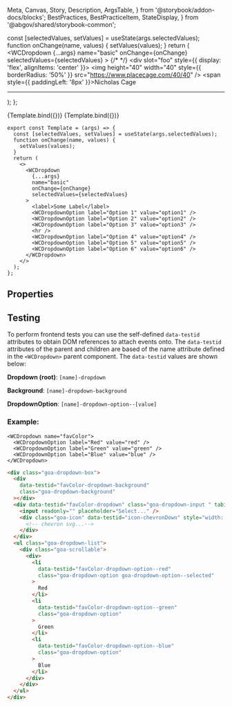   Meta,
  Canvas,
  Story,
  Description,
  ArgsTable,
} from '@storybook/addon-docs/blocks';
  BestPractices,
  BestPracticeItem,
  StateDisplay,
} from '@abgov/shared/storybook-common';

<Meta title="React/Web Components/Dropdown" component={WCDropdown} />

  const [selectedValues, setValues] = useState(args.selectedValues);
  function onChange(name, values) {
    setValues(values);
  }
  return (
    <StateDisplay
      title="Dropdown Example"
      description="A dropdown component that allows for selection of one or more items."
      state={selectedValues}
    >
      <WCDropdown
        {...args}
        name="basic"
        onChange={onChange}
        selectedValues={selectedValues}
      >
        <WCDropdownOption name="basic" label="Option 1" value="option1" />
        <WCDropdownOption
          name="basic"
          label="Nicholas Cage"
          value="Nicholas cage"
        >
          {/* <!-- Custom content can be added --> */}
          <div slot="foo" style={{ display: 'flex', alignItems: 'center' }}>
            <img
              height="40"
              width="40"
              style={{ borderRadius: '50%' }}
              src="https://www.placecage.com/40/40"
            />
            <span style={{ paddingLeft: '8px' }}>Nicholas Cage</span>
          </div>
        </WCDropdownOption>
        <WCDropdownOption name="basic" label="Option 3" value="option3" />
        <hr />
        <WCDropdownOption name="basic" label="Option 4" value="option4" />
        <WCDropdownOption name="basic" label="Option 5" value="option5" />
        <WCDropdownOption name="basic" label="Option 6" value="option6" />
      </WCDropdown>
    </StateDisplay>
  );
};

<Canvas>
  <Story
    name="Dropdown"
    height="500px"
    args={{
      selectedValues: ['option1'],
    }}
  >
    {Template.bind({})}
  </Story>
</Canvas>

<Canvas>
  <Story
    name="Autocomplete"
    height="500px"
    args={{
      autoComplete: true,
      selectedValues: ['option1'],
    }}
  >
    {Template.bind({})}
  </Story>
</Canvas>

```tsx
export const Template = (args) => {
  const [selectedValues, setValues] = useState(args.selectedValues);
  function onChange(name, values) {
    setValues(values);
  }
  return (
    <>
      <WCDropdown
        {...args}
        name="basic"
        onChange={onChange}
        selectedValues={selectedValues}
      >
        <label>Some Label</label>
        <WCDropdownOption label="Option 1" value="option1" />
        <WCDropdownOption label="Option 2" value="option2" />
        <WCDropdownOption label="Option 3" value="option3" />
        <hr />
        <WCDropdownOption label="Option 4" value="option4" />
        <WCDropdownOption label="Option 5" value="option5" />
        <WCDropdownOption label="Option 6" value="option6" />
      </WCDropdown>
    </>
  );
};
```

## Properties

<Description of={WCDropdown} />
<ArgsTable of={WCDropdown} />

<Description of={WCDropdownOption} />
<ArgsTable of={WCDropdownOption} />

## Testing

To perform frontend tests you can use the self-defined `data-testid` attributes to obtain DOM references to attach events onto.
The `data-testid` attributes of the parent and children are based of the name attribute defined in the `<WCDropdown>` parent component.
The `data-testid` values are shown below:

**Dropdown (root)**:
`[name]-dropdown`

**Background**:
`[name]-dropdown-background`

**DropdownOption**:
`[name]-dropdown-option--[value]`

### Example:

```tsx
<WCDropdown name="favColor">
  <WCDropdownOption label="Red" value="red" />
  <WCDropdownOption label="Green" value="green" />
  <WCDropdownOption label="Blue" value="blue" />
</WCDropdown>
```

```html
<div class="goa-dropdown-box">
  <div
    data-testid="favColor-dropdown-background"
    class="goa-dropdown-background"
  ></div>
  <div data-testid="favColor-dropdown" class="goa-dropdown-input " tabindex="0">
    <input readonly="" placeholder="Select..." />
    <div class="goa-icon" data-testid="icon-chevronDown" style="width: 20px;">
      <!-- chevron svg...-->
    </div>
  </div>
  <ul class="goa-dropdown-list">
    <div class="goa-scrollable">
      <div>
        <li
          data-testid="favColor-dropdown-option--red"
          class="goa-dropdown-option goa-dropdown-option--selected"
        >
          Red
        </li>
        <li
          data-testid="favColor-dropdown-option--green"
          class="goa-dropdown-option"
        >
          Green
        </li>
        <li
          data-testid="favColor-dropdown-option--blue"
          class="goa-dropdown-option"
        >
          Blue
        </li>
      </div>
    </div>
  </ul>
</div>
```

<BestPractices>
  <BestPracticeItem description="When dealing with 5 or less options, consider using radio buttons instead of a dropdown list" />
</BestPractices>
